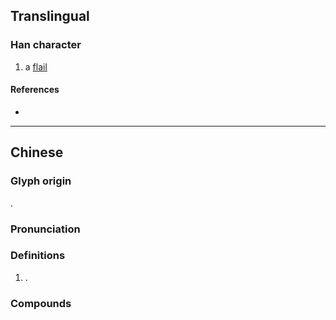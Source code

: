 {{also|梿}}
{{character info}}
==Translingual==

===Han character===
{{Han char|rn=75|rad=木|as=11|sn=15|four=45930|canj=DYJJ|ids=⿰木連}}

# a [[flail]]

====References====
* {{Han ref|kx=0546.280|dkj=15356|dj=0934.260|hdz=21262.040|uh=69E4|ud=27108|bh=E5D1|bd=58833}}

----

==Chinese==
{{zh-forms|s=梿}}

===Glyph origin===
{{Han compound|木|連|t1=tree|ls=psc|c1=s|c2=p}}.

===Pronunciation===
{{zh-pron
|m=lián
|c=lin4
|mc=y
|oc=
|ma=
|cat=n
}}

===Definitions===
{{zh-hanzi}}

# {{only used in|zh|榴槤|t=durian|tr=liúlián}}.

===Compounds===
{{zh-der|榴槤|槤頭板子}}